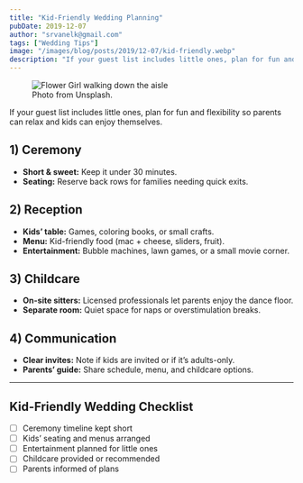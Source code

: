 ```yaml
---
title: "Kid-Friendly Wedding Planning"
pubDate: 2019-12-07
author: "srvanelk@gmail.com"
tags: ["Wedding Tips"]
image: "/images/blog/posts/2019/12-07/kid-friendly.webp"
description: "If your guest list includes little ones, plan for fun and flexibility so parents can relax and kids can enjoy themselves."
---
```


<figure>
  <img
    src="/images/blog/posts/2019/12-07/kid-friendly.webp"
    alt="Flower Girl walking down the aisle"
  />
  <figcaption>Photo from Unsplash.</figcaption>
</figure>

If your guest list includes little ones, plan for fun and flexibility so parents can relax and kids can enjoy themselves.

## 1) Ceremony
- **Short & sweet:** Keep it under 30 minutes.
- **Seating:** Reserve back rows for families needing quick exits.

## 2) Reception
- **Kids’ table:** Games, coloring books, or small crafts.
- **Menu:** Kid-friendly food (mac + cheese, sliders, fruit).
- **Entertainment:** Bubble machines, lawn games, or a small movie corner.

## 3) Childcare
- **On-site sitters:** Licensed professionals let parents enjoy the dance floor.
- **Separate room:** Quiet space for naps or overstimulation breaks.

## 4) Communication
- **Clear invites:** Note if kids are invited or if it’s adults-only.
- **Parents’ guide:** Share schedule, menu, and childcare options.

---

## Kid-Friendly Wedding Checklist
- [ ] Ceremony timeline kept short
- [ ] Kids’ seating and menus arranged
- [ ] Entertainment planned for little ones
- [ ] Childcare provided or recommended
- [ ] Parents informed of plans
